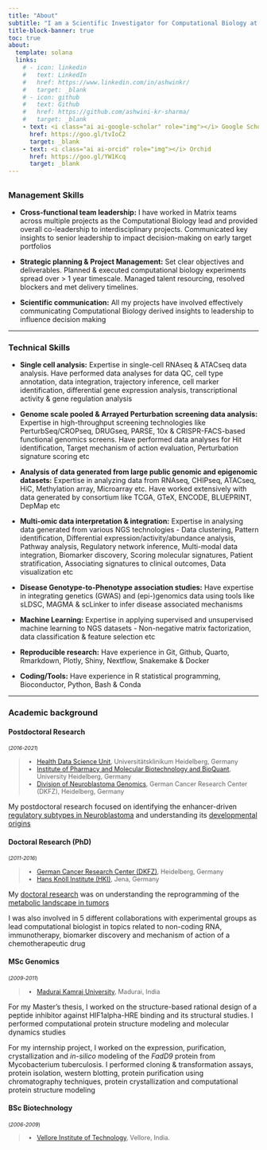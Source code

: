 ```yaml
---
title: "About"
subtitle: "I am a Scientific Investigator for Computational Biology at [GlaxoSmithKline](https://www.gsk.com/en-gb/)"
title-block-banner: true
toc: true
about:
  template: solana
  links:
    # - icon: linkedin
    #   text: LinkedIn
    #   href: https://www.linkedin.com/in/ashwinkr/
    #   target: _blank
    # - icon: github
    #   text: Github
    #   href: https://github.com/ashwini-kr-sharma/
    #   target: _blank
    - text: <i class="ai ai-google-scholar" role="img"></i> Google Scholar
      href: https://goo.gl/tvIoC2
      target: _blank
    - text: <i class="ai ai-orcid" role="img"></i> Orchid
      href: https://goo.gl/YW1Kcq
      target: _blank
---
```


<!-- {{< ai google-scholar >}} -->
---

### Management Skills

- **Cross-functional team leadership:** I have worked in Matrix teams across multiple projects as the Computational Biology lead and  provided overall co-leadership to interdisciplinary projects. Communicated key insights to senior leadership to impact decision-making on early target portfolios

- **Strategic planning & Project Management:** Set clear objectives and deliverables. Planned & executed computational biology experiments spread over > 1 year timescale. Managed talent resourcing, resolved blockers and met delivery timelines.

- **Scientific communication:** All my projects have involved effectively communicating Computational Biology derived insights to leadership to influence decision making

---

### Technical Skills

- **Single cell analysis:** Expertise in single-cell RNAseq & ATACseq data analysis. Have performed data analyses for data QC, cell type annotation, data integration, trajectory inference, cell marker identification, differential gene expression analysis, transcriptional activity & gene regulation analysis

- **Genome scale pooled & Arrayed Perturbation screening data analysis:** Expertise in high-throughput screening technologies like PerturbSeq/CROPseq, DRUGseq, PARSE, 10x & CRISPR-FACS-based functional genomics screens. Have performed data analyses for Hit identification, Target mechanism of action evaluation, Perturbation signature scoring etc

- **Analysis of data generated from large public genomic and epigenomic datasets:** Expertise in analyzing data from RNAseq, CHIPseq, ATACseq, HiC, Methylation array, Microarray etc. Have worked extensively with data generated by consortium like TCGA, GTeX, ENCODE, BLUEPRINT, DepMap etc

- **Multi-omic data interpretation & integration:** Expertise in analysing data generated from various NGS technologies - Data clustering, Pattern identification, Differential expression/activity/abundance analysis, Pathway analysis, Regulatory network inference, Multi-modal data integration, Biomarker discovery, Scoring molecular signatures, Patient stratification, Associating signatures to clinical outcomes, Data visualization etc

- **Disease Genotype-to-Phenotype association studies:** Have expertise in integrating genetics (GWAS) and (epi-)genomics data using tools like sLDSC, MAGMA & scLinker to infer disease associated mechanisms

- **Machine Learning:** Expertise in applying supervised and unsupervised machine learning to NGS datasets - Non-negative matrix factorization, data classification & feature selection etc

- **Reproducible research:** Have experience in Git, Github, Quarto, Rmarkdown, Plotly, Shiny, Nextflow, Snakemake & Docker

- **Coding/Tools:** Have experience in R statistical programming, Bioconductor, Python, Bash & Conda

---

### Academic background

#### Postdoctoral Research
::: {style="font-size: 75%;"}
(*2016-2021*)
:::

::: {style="font-size: 90%;"}
> - [Health Data Science Unit](https://www.hdsu.org/), Universitätsklinikum Heidelberg, Germany 
> - [Institute of Pharmacy and Molecular Biotechnology and BioQuant](https://www.bioquant.uni-heidelberg.de/groups/herrmann), University Heidelberg, Germany
> - [Division of Neuroblastoma Genomics](https://www.dkfz.de/en/neuroblastom-genomik/index.php), German Cancer Research Center (DKFZ), Heidelberg, Germany
:::

My postdoctoral research focused on identifying the enhancer-driven [regulatory subtypes in Neuroblastoma](https://doi.org/10.1038/s43018-020-00145-w) and understanding its [developmental origins](https://doi.org/10.1038/s41588-021-00806-1)

#### Doctoral Research (PhD)
::: {style="font-size: 75%;"}
 (*2011-2016*)
:::

::: {style="font-size: 90%;"}
> - [German Cancer Research Center (DKFZ)](https://www.dkfz.de/en/index.html), Heidelberg, Germany
> - [Hans Knöll Institute (HKI)](http://www.leibniz-hki.de/en/home.html), Jena, Germany
:::

My [doctoral research](10.11588/heidok.00020332) was on understanding the reprogramming of the [metabolic landscape in tumors](https://doi.org/10.1158/0008-5472.CAN-15-235)

I was also involved in 5 different collaborations with experimental groups as lead computational biologist in topics related to non-coding RNA, immunotherapy, biomarker discovery and mechanism of action of a chemotherapeutic drug

#### MSc Genomics
::: {style="font-size: 75%;"}
(*2009-2011*)
:::

::: {style="font-size: 90%;"}
> - [Madurai Kamraj University](http://www.genomicsmku.org/), Madurai, India
:::

For my Master's thesis, I worked on the structure-based rational design of a peptide inhibitor against HIF1alpha-HRE binding and its structural studies. I performed computational protein structure modeling and molecular dynamics studies
                  
For my internship project, I worked on the expression, purification, crystallization and *in-silico* modeling of the *FadD9* protein from Mycobacterium tuberculosis. I performed cloning & transformation assays, protein isolation, western blotting, protein purification using chromatography techniques, protein crystallization and computational protein structure modeling

#### BSc Biotechnology
::: {style="font-size: 75%;"}
(*2006-2009*)
:::

::: {style="font-size: 90%;"}
> - [Vellore Institute of Technology](http://www.vit.ac.in/), Vellore, India.
:::
